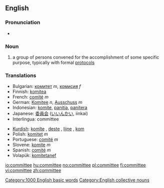 ==English==

===Pronunciation===
*{{audio|en-us-committee.ogg|Audio (US)}}

===Noun===
{{en-noun-reg}}

# a group of persons convened for the accomplishment of some specific purpose, typically with formal [[protocol]]s

=== Translations ===
{{top}}
*Bulgarian: [[комитет]] ''m'', [[комисия]] ''f''
*Finnish: [[komitea]]
*French: [[comité]] ''m''
*German: [[Komitee]] ''n'', [[Ausschuss]] ''m''
*Indonesian: [[komite]], [[panitia]], [[panitera]]
*Japanese: [[委員会]] ([[いいんかい]], iinkai)
*Interlingua: committee
{{mid}}
*[[Kurdish]]: [[komîte]] {{f}}, [[deste]] {{f}}, [[lijne]] {{f}}, [[kom]] {{f}}
*Polish: [[komitet]] ''m''
*Portuguese: [[comité]] ''m''
*Slovene: [[komite]] ''m''
*Spanish: [[comité]] ''m''
*Volapük: [[komitetanef]]
{{bottom}}
[[Category:1000 English basic words]]
[[Category:English collective nouns]]

[[io:committee]]
[[hu:committee]]
[[no:committee]]
[[pl:committee]]
[[fi:committee]]
[[vi:committee]]
[[zh:committee]]